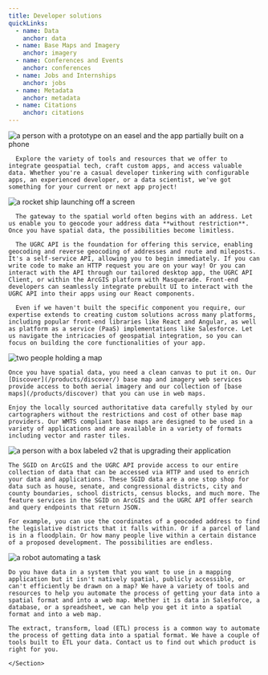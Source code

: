```yaml
---
title: Developer solutions
quickLinks:
  - name: Data
    anchor: data
  - name: Base Maps and Imagery
    anchor: imagery
  - name: Conferences and Events
    anchor: conferences
  - name: Jobs and Internships
    anchor: jobs
  - name: Metadata
    anchor: metadata
  - name: Citations
    anchor: citations
---
```




<Layout title={frontmatter.title}>
  <Section stripe title="Solutions for developers">
  <QuickLinks links={frontmatter.quickLinks} slot="quick-links" />
    <Image
      slot="image"
      src={developmentPhoto}
      loading="eager"
      alt="a person with a prototype on an easel and the app partially built on a phone"
      class="w-full max-w-[400px] rounded-2xl"
    />

      Explore the variety of tools and resources that we offer to integrate geospatial tech, craft custom apps, and access valuable data. Whether you're a casual developer tinkering with configurable apps, an experienced developer, or a data scientist, we've got something for your current or next app project!

  </Section>
  <Section title="Spatially enable it" actionText="Start geocoding" actionUrl="/products/api">
    <Image
      slot="image"
      src={rocketPhoto}
      alt="a rocket ship launching off a screen"
      class="w-full max-w-[400px]"
    />

      The gateway to the spatial world often begins with an address. Let us enable you to geocode your address data **without restriction**. Once you have spatial data, the possibilities become limitless.

      The UGRC API is the foundation for offering this service, enabling geocoding and reverse geocoding of addresses and route and mileposts. It's a self-service API, allowing you to begin immediately. If you can write code to make an HTTP request you are on your way! Or you can interact with the API through our tailored desktop app, the UGRC API Client, or within the ArcGIS platform with Masquerade. Front-end developers can seamlessly integrate prebuilt UI to interact with the UGRC API into their apps using our React components.

      Even if we haven't built the specific component you require, our expertise extends to creating custom solutions across many platforms, including popular front-end libraries like React and Angular, as well as platform as a service (PaaS) implementations like Salesforce. Let us navigate the intricacies of geospatial integration, so you can focus on building the core functionalities of your app.

  </Section>
  <Section stripe title="Show it off" actionText="View our base maps" actionUrl="/products/discover">
    <Image
      slot="image"
      src={mapPhoto}
      alt="two people holding a map"
      class="w-full max-w-[400px]"
    />

    Once you have spatial data, you need a clean canvas to put it on. Our [Discover](/products/discover/) base map and imagery web services provide access to both aerial imagery and our collection of [base maps](/products/discover) that you can use in web maps.

    Enjoy the locally sourced authoritative data carefully styled by our cartographers without the restrictions and cost of other base map providers. Our WMTS compliant base maps are designed to be used in a variety of applications and are available in a variety of formats including vector and raster tiles.

  </Section>
  <Section title="Enrich it" actionText="Browse our data" actionUrl="/products/sgid">
    <Image
      slot="image"
      src={enhancePhoto}
      alt="a person with a box labeled v2 that is upgrading their application"
      class="w-full max-w-[400px]"
    />

    The SGID on ArcGIS and the UGRC API provide access to our entire collection of data that can be accessed via HTTP and used to enrich your data and applications. These SGID data are a one stop shop for data such as house, senate, and congressional districts, city and county boundaries, school districts, census blocks, and much more. The feature services in the SGID on ArcGIS and the UGRC API offer search and query endpoints that return JSON.

    For example, you can use the coordinates of a geocoded address to find the legislative districts that it falls within. Or if a parcel of land is in a floodplain. Or how many people live within a certain distance of a proposed development. The possibilities are endless.

  </Section>
  <Section stripe title="Automate it" actionText="Contact us" actionUrl="/contact">
   <Image
      slot="image"
      src={automationPhoto}
      alt="a robot automating a task"
      class="w-full max-w-[400px]"
    />

    Do you have data in a system that you want to use in a mapping application but it isn't natively spatial, publicly accessible, or can't efficiently be drawn on a map? We have a variety of tools and resources to help you automate the process of getting your data into a spatial format and into a web map. Whether it is data in Salesforce, a database, or a spreadsheet, we can help you get it into a spatial format and into a web map.

    The extract, transform, load (ETL) process is a common way to automate the process of getting data into a spatial format. We have a couple of tools built to ETL your data. Contact us to find out which product is right for you.

    </Section>
</Layout>

